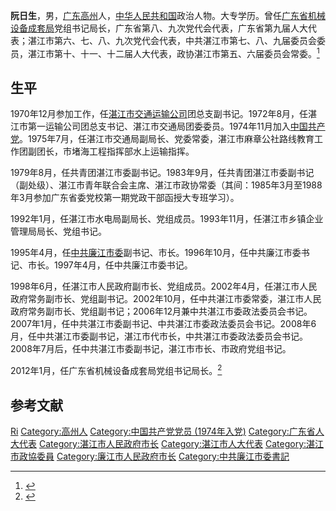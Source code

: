 '''阮日生'''{{BD|1954年|6月||catIdx=R}}，男，[[广东省|广东]][[高州市|高州]]人，[[中华人民共和国|中华人民共和国]]政治人物。大专学历。曾任[[广东省机械设备成套局|广东省机械设备成套局]]党组书记局长，广东省第八、九次党代会代表，广东省第九届人大代表；湛江市第六、七、八、九次党代会代表，中共湛江市第七、八、九届委员会委员，湛江市第十、十一、十二届人大代表，政协湛江市第五、六届委员会常委。<ref>{{cite web| url = http://leaders.people.com.cn/GB/7623555.html| title = 阮日生同志简历| work = 人民网| publisher = | author = | accessdate = 2009-07-03| archive-date = 2009-04-27| archive-url = https://web.archive.org/web/20090427191942/http://leaders.people.com.cn/GB/7623555.html| dead-url = no}}</ref>

== 生平 ==
1970年12月参加工作，任[[湛江市交通运输公司|湛江市交通运输公司]]团总支副书记。1972年8月，任湛江市第一运输公司团总支书记、湛江市交通局团委委员。1974年11月加入[[中国共产党|中国共产党]]。1975年7月，任湛江市交通局副局长、党委常委，湛江市麻章公社路线教育工作团副团长，市堵海工程指挥部水上运输指挥。

1979年8月，任共青团湛江市委副书记。1983年9月，任共青团湛江市委副书记（副处级）、湛江市青年联合会主席、湛江市政协常委（其间：1985年3月至1988年3月参加广东省委党校第一期党政干部函授大专班学习）。

1992年1月，任湛江市水电局副局长、党组成员。1993年11月，任湛江市乡镇企业管理局局长、党组书记。

1995年4月，任[[中共廉江市委|中共廉江市委]]副书记、市长。1996年10月，任中共廉江市委书记、市长。1997年4月，任中共廉江市委书记。

1998年6月，任湛江市人民政府副市长、党组成员。2002年4月，任湛江市人民政府常务副市长、党组副书记。2002年10月，任中共湛江市委常委，湛江市人民政府常务副市长、党组副书记；2006年12月兼中共湛江市委政法委员会书记。2007年1月，任中共湛江市委副书记、中共湛江市委政法委员会书记。2008年6月，任中共湛江市委副书记，湛江市代市长，中共湛江市委政法委员会书记。2008年7月后，任中共湛江市委副书记，湛江市市长、市政府党组书记。

2012年1月，任广东省机械设备成套局党组书记局长。<ref>{{cite web| url = http://zwgk.gd.gov.cn/007088746/201108/t20110809_207362.html| title = 阮日生同志任广东省机械设备成套局党组书记局长| work = 湛江市人民政府网| publisher = | author = | accessdate = 2012-06-01| archive-date = 2019-07-13| archive-url = https://web.archive.org/web/20190713042109/http://zwgk.gd.gov.cn/007088746/201108/t20110809_207362.html| dead-url = no}}</ref>

== 参考文献 ==
{{Reflist}}

{{Authority control}}
{{DEFAULTSORT:Ruan}}
[[Category:阮姓|Ri]]
[[Category:高州人|Category:高州人]]
[[Category:中国共产党党员_(1974年入党)|Category:中国共产党党员 (1974年入党)]]
[[Category:广东省人大代表|Category:广东省人大代表]]
[[Category:湛江市人民政府市长|Category:湛江市人民政府市长]]
[[Category:湛江市人大代表|Category:湛江市人大代表]]
[[Category:湛江市政協委員|Category:湛江市政協委員]]
[[Category:廉江市人民政府市长|Category:廉江市人民政府市长]]
[[Category:中共廉江市委書記|Category:中共廉江市委書記]]